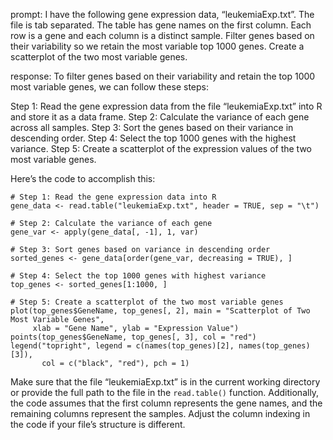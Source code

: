 prompt:
I have the following gene expression data, "leukemiaExp.txt". The file is tab separated. The table has gene names on the first column. Each row is a gene and each column is a distinct sample. Filter genes based on their variability so we retain the most variable top 1000 genes. Create a scatterplot of the two most variable genes.

response:
To filter genes based on their variability and retain the top 1000 most variable genes, we can follow these steps:

Step 1: Read the gene expression data from the file "leukemiaExp.txt" into R and store it as a data frame.
Step 2: Calculate the variance of each gene across all samples.
Step 3: Sort the genes based on their variance in descending order.
Step 4: Select the top 1000 genes with the highest variance.
Step 5: Create a scatterplot of the expression values of the two most variable genes.

Here's the code to accomplish this:

```
# Step 1: Read the gene expression data into R
gene_data <- read.table("leukemiaExp.txt", header = TRUE, sep = "\t")

# Step 2: Calculate the variance of each gene
gene_var <- apply(gene_data[, -1], 1, var)

# Step 3: Sort genes based on variance in descending order
sorted_genes <- gene_data[order(gene_var, decreasing = TRUE), ]

# Step 4: Select the top 1000 genes with highest variance
top_genes <- sorted_genes[1:1000, ]

# Step 5: Create a scatterplot of the two most variable genes
plot(top_genes$GeneName, top_genes[, 2], main = "Scatterplot of Two Most Variable Genes",
     xlab = "Gene Name", ylab = "Expression Value")
points(top_genes$GeneName, top_genes[, 3], col = "red")
legend("topright", legend = c(names(top_genes)[2], names(top_genes)[3]),
       col = c("black", "red"), pch = 1)
```

Make sure that the file "leukemiaExp.txt" is in the current working directory or provide the full path to the file in the `read.table()` function. Additionally, the code assumes that the first column represents the gene names, and the remaining columns represent the samples. Adjust the column indexing in the code if your file's structure is different.
